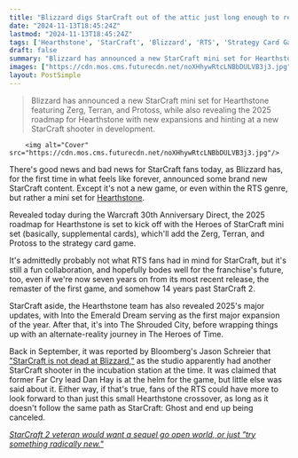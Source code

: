 ```yaml
---
title: "Blizzard digs StarCraft out of the attic just long enough to release a Hearthstone mini set with cards featuring the Zerg, Terran, and more"
date: "2024-11-13T18:45:24Z"
lastmod: "2024-11-13T18:45:24Z"
tags: ['Hearthstone', 'StarCraft', 'Blizzard', 'RTS', 'Strategy Card Game', 'Mini Set', 'Expansion', 'Warcraft', 'Shooter', 'Open World']
draft: false
summary: "Blizzard has announced a new StarCraft mini set for Hearthstone featuring Zerg, Terran, and Protoss, while also revealing the 2025 roadmap for Hearthstone with new expansions and hinting at a new StarCraft shooter in development."
images: ["https://cdn.mos.cms.futurecdn.net/noXHhywRtcLNBbDULVB3j3.jpg"]
layout: PostSimple
---
```

> Blizzard has announced a new StarCraft mini set for Hearthstone featuring Zerg, Terran, and Protoss, while also revealing the 2025 roadmap for Hearthstone with new expansions and hinting at a new StarCraft shooter in development.


        <img alt="Cover" src="https://cdn.mos.cms.futurecdn.net/noXHhywRtcLNBbDULVB3j3.jpg"/>
        
There's good news and bad news for StarCraft fans today, as Blizzard has, for the first time in what feels like forever, announced some brand new StarCraft content. Except it's not a new game, or even within the RTS genre, but rather a mini set for [<u>Hearthstone</u>](https://www.gamesradar.com/hearthstone/). 

Revealed today during the Warcraft 30th Anniversary Direct, the 2025 roadmap for Hearthstone is set to kick off with the Heroes of StarCraft mini set (basically, supplemental cards), which'll add the Zerg, Terran, and Protoss to the strategy card game. 

It's admittedly probably not what RTS fans had in mind for StarCraft, but it's still a fun collaboration, and hopefully bodes well for the franchise's future, too, even if we're now seven years on from its most recent release, the remaster of the first game, and somehow 14 years past StarCraft 2.

StarCraft aside, the Hearthstone team has also revealed 2025's major updates, with Into the Emerald Dream serving as the first major expansion of the year. After that, it's into The Shrouded City, before wrapping things up with an alternate-reality journey in The Heroes of Time. 

Back in September, it was reported by Bloomberg's Jason Schreier that [<u>"StarCraft is not dead at Blizzard,"</u>](https://www.gamesradar.com/games/fps/starcraft-is-not-dead-at-blizzard-blizzard-reportedly-incubating-another-starcraft-shooter-after-its-last-attempts-failed/) as the studio apparently had another StarCraft shooter in the incubation station at the time. It was claimed that former Far Cry lead Dan Hay is at the helm for the game, but little else was said about it. Either way, if that's true, fans of the RTS could have more to look forward to than just this small Hearthstone crossover, as long as it doesn't follow the same path as StarCraft: Ghost and end up being canceled. 

[<u><em>StarCraft 2 veteran would want a sequel go open world, or just "try something radically new."</em></u>](https://www.gamesradar.com/games/real-time-strategy/starcraft-2-veteran-would-want-a-sequel-go-open-world-or-just-try-something-radically-new/)
        